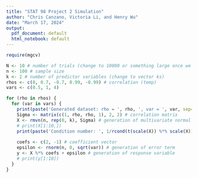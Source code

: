 ```yaml
---
title: "STAT 98 Project 2 Simulation"
author: "Chris Canzano, Victoria Li, and Henry Wu"
date: "March 17, 2024"
output:
  pdf_document: default
  html_notebook: default
---
```


```r
require(mgcv)
```

```r
N <- 10 # number of trials (change to 10000 or something large once we're ready to go!)
n <- 100 # sample size
k <- 2 # number of predictor variables (change to vector ks)
rhos <- c(0, 0.7, -0.7, 0.99, -0.99) # correlation (temp)
vars <- c(0.5, 1, 4)

for (rho in rhos) {
  for (var in vars) {
    print(paste('Generated dataset: rho = ', rho, ', var = ', var, sep=''))
    Sigma <- matrix(c(1, rho, rho, 1), 2, 2) # correlation matrix
    X <- rmvn(n, rep(0, k), Sigma) # generation of multivariate normal data
    # print(X[1:10,])
    print(paste('Condition number: ', 1/rcond(t(scale(X)) %*% scale(X))))
    
    coefs <- c(2, -1) # coefficient vector
    epsilon <- rnorm(n, 0, sqrt(var)) # generation of error term
    y <- X %*% coefs + epsilon # generation of response variable
    # print(y[1:10])
  }
}

```